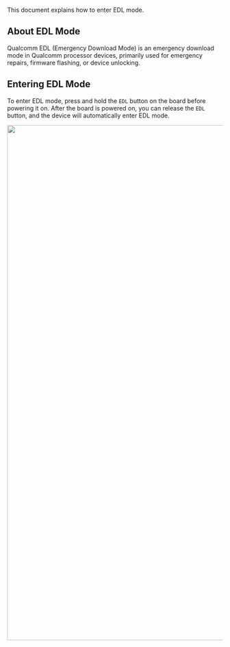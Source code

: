 
This document explains how to enter EDL mode.

## About EDL Mode

Qualcomm EDL (Emergency Download Mode) is an emergency download mode in Qualcomm processor devices, primarily used for emergency repairs, firmware flashing, or device unlocking.

## Entering EDL Mode

To enter EDL mode, press and hold the `EDL` button on the board before powering it on. After the board is powered on, you can release the `EDL` button, and the device will automatically enter EDL mode.

<Image
  src="/en/img/common/radxa-os/install-system/qualcomm/enter-edl-mode-#board#.webp"
  board={props.board}
  fallback={props.board}
  width="1200"
/>
